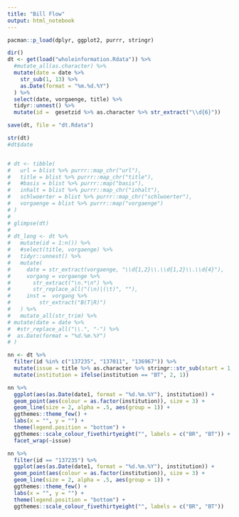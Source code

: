 ```yaml
---
title: "Bill Flow"
output: html_notebook
---
```


```r
pacman::p_load(dplyr, ggplot2, purrr, stringr)
```

```r
dir()
dt <- get(load("wholeinformation.Rdata")) %>%
  #mutate_all(as.character) %>%
  mutate(date = date %>% 
    str_sub(1, 13) %>%
    as.Date(format = "%m.%d.%Y")
  ) %>% 
  select(date, vorgaenge, title) %>%
  tidyr::unnest() %>%
  mutate(id =  gesetzid %>% as.character %>% str_extract("\\d{6}"))

save(dt, file = "dt.Rdata")

str(dt)
#dt$date


# dt <- tibble(
#   url = blist %>% purrr::map_chr("url"),
#   title = blist %>% purrr::map_chr("title"),
#   #basis = blist %>% purrr::map("basis"),
#   inhalt = blist %>% purrr::map_chr("inhalt"),
#   schlwoerter = blist %>% purrr::map_chr("schlwoerter"),
#   vorgaenge = blist %>% purrr::map("vorgaenge")
# )
# 
# glimpse(dt)
# 
# dt_long <- dt %>%
#   mutate(id = 1:n()) %>%
#   #select(title, vorgaenge) %>%
#   tidyr::unnest() %>%
#   mutate(
#     date = str_extract(vorgaenge, "\\d{1,2}\\.\\d{1,2}\\.\\d{4}"),
#     vorgang = vorgaenge %>% 
#       str_extract("\n.*\n") %>% 
#       str_replace_all("(\n)|(\t)", ""),
#     inst =  vorgang %>%
#         str_extract("B(T|R)")
#   ) %>%
#   mutate_all(str_trim) %>%
# mutate(date = date %>% 
#  #str_replace_all("\\.", "-") %>% 
#  as.Date(format = "%d.%m.%Y")
# )
```


```r

nn <- dt %>% 
  filter(id %in% c("137235", "137011", "136967")) %>%
  mutate(issue = title %>% as.character %>% stringr::str_sub(start = 1, end = 50)) %>%
  mutate(institution = ifelse(institution == "BT", 2, 1))

nn %>%
  ggplot(aes(as.Date(date1, format = "%d.%m.%Y"), institution)) +
  geom_point(aes(colour = as.factor(institution)), size = 3) +
  geom_line(size = 2, alpha = .5, aes(group = 1)) +
  ggthemes::theme_few() +
  labs(x = "", y = "") + 
  theme(legend.position = "bottom") +
  ggthemes::scale_colour_fivethirtyeight("", labels = c("BR", "BT")) +
  facet_wrap(~issue)

nn %>%
  filter(id == "137235") %>%
  ggplot(aes(as.Date(date1, format = "%d.%m.%Y"), institution)) +
  geom_point(aes(colour = as.factor(institution)), size = 3) +
  geom_line(size = 2, alpha = .5, aes(group = 1)) +
  ggthemes::theme_few() +
  labs(x = "", y = "") + 
  theme(legend.position = "bottom") +
  ggthemes::scale_colour_fivethirtyeight("", labels = c("BR", "BT"))
```

```r

```


